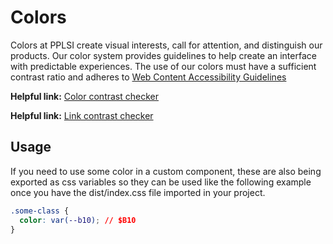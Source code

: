 
<Meta title="Foundation/Colors" />

# Colors

Colors at PPLSI create visual interests, call for attention, and distinguish our products. Our color system provides guidelines to help create an interface with predictable experiences. The use of our colors must have a sufficient contrast ratio and adheres to [Web Content Accessibility Guidelines](https://www.w3.org/WAI/WCAG21/Understanding/contrast-minimum.html)

**Helpful link:** [Color contrast checker](https://webaim.org/resources/contrastchecker/)

**Helpful link:** [Link contrast checker](https://webaim.org/resources/linkcontrastchecker/)

<Colors
  colors={globalColors}
  sectionTitle="Global colors"
  sectionDescription="Global colors are default colors regardless of brand or product."
/>

## Usage

If you need to use some color in a custom component, these are also being exported as css variables so they can be used like the following example once you have the dist/index.css file imported in your project.

```css
.some-class {
  color: var(--b10); // $B10
}
```
